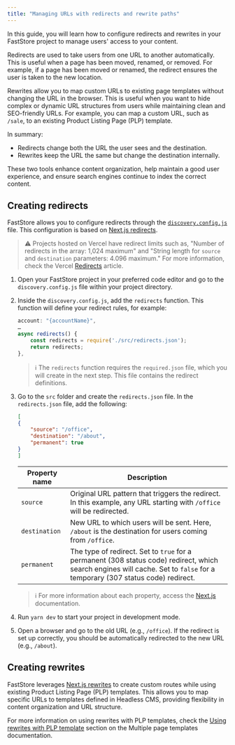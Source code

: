 ```yaml
---
title: "Managing URLs with redirects and rewrite paths"
---
```


In this guide, you will learn how to configure redirects and rewrites in your FastStore project to manage users' access to your content.

Redirects are used to take users from one URL to another automatically. This is useful when a page has been moved, renamed, or removed. For example, if a page has been moved or renamed, the redirect ensures the user is taken to the new location.

Rewrites allow you to map custom URLs to existing page templates without changing the URL in the browser. This is useful when you want to hide complex or dynamic URL structures from users while maintaining clean and SEO-friendly URLs. For example, you can map a custom URL, such as `/sale`, to an existing Product Listing Page (PLP) template.

In summary:

- Redirects change both the URL the user sees and the destination.
- Rewrites keep the URL the same but change the destination internally.

These two tools enhance content organization, help maintain a good user experience, and ensure search engines continue to index the correct content.

## Creating redirects

FastStore allows you to configure redirects through the [`discovery.config.js`](https://developers.vtex.com/docs/guides/faststore/project-structure-config-options) file. This configuration is based on [Next.js redirects](https://nextjs.org/docs/pages/api-reference/next-config-js/redirects).

> ⚠️ Projects hosted on Vercel have redirect limits such as, "Number of redirects in the array: 1,024 maximum" and "String length for `source` and `destination` parameters: 4.096 maximum." For more information, check the Vercel [Redirects](https://vercel.com/docs/edge-network/redirects#configuration) article.

1. Open your FastStore project in your preferred code editor and go to the `discovery.config.js` file within your project directory.
2. Inside the `discovery.config.js`, add the `redirects`  function. This function will define your redirect rules, for example:

    ```discovery.config.js mark=3:6
    account: "{accountName}",
    …
    async redirects() {
        const redirects = require('./src/redirects.json');
        return redirects;
    },
    ```

    > ℹ️ The `redirects` function requires the `required.json` file, which you will create in the next step. This file contains the redirect definitions.

3. Go to the `src` folder and create the `redirects.json` file. In the `redirects.json` file, add the following:

    ```src/redirects.json
    [
    {
        "source": "/office",
        "destination": "/about",
        "permanent": true
    }
    ]
    ```

    | Property name | Description |
    | ------------------- | --------------- |
    | `source` | Original URL pattern that triggers the redirect. In this example, any URL starting with `/office` will be redirected. |
    | `destination` | New URL to which users will be sent. Here, `/about` is the destination for users coming from `/office`. |
    | `permanent` | The type of redirect. Set to `true` for a permanent (308 status code) redirect, which search engines will cache. Set to `false` for a temporary (307 status code) redirect. |

    > ℹ️ For more information about each property, access the [Next.js](https://nextjs.org/docs/pages/api-reference/next-config-js/redirects) documentation.

4. Run `yarn dev`  to start your project in development mode.
5. Open a browser and go to the old URL (e.g., `/office`). If the redirect is set up correctly, you should be automatically redirected to the new URL (e.g., `/about`).

## Creating rewrites

FastStore leverages [Next.js rewrites](https://nextjs.org/docs/pages/api-reference/next-config-js/rewrites) to create custom routes while using existing Product Listing Page (PLP) templates. This allows you to map specific URLs to templates defined in Headless CMS, providing flexibility in content organization and URL structure.

For more information on using rewrites with PLP templates, check the [Using rewrites with PLP template](https://developers.vtex.com/docs/guides/faststore/headless-cms-multiple-page-template#product-listing-page-plp-template-selection-criteria) section on the Multiple page templates documentation.
